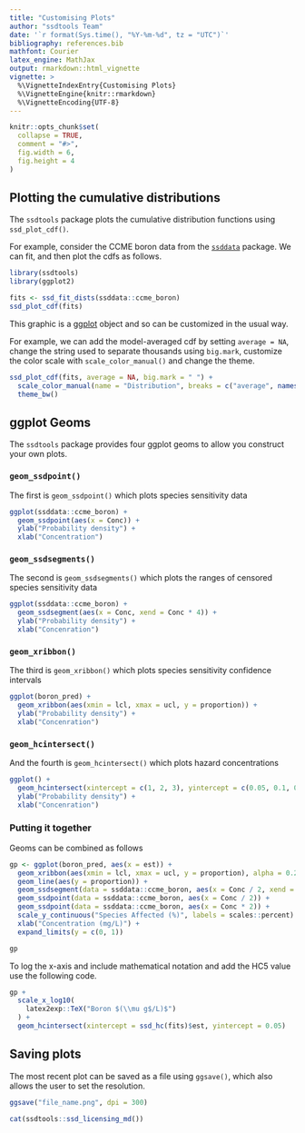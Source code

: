 ```yaml
---
title: "Customising Plots"
author: "ssdtools Team"
date: '`r format(Sys.time(), "%Y-%m-%d", tz = "UTC")`'
bibliography: references.bib
mathfont: Courier
latex_engine: MathJax
output: rmarkdown::html_vignette
vignette: >
  %\VignetteIndexEntry{Customising Plots}
  %\VignetteEngine{knitr::rmarkdown}
  %\VignetteEncoding{UTF-8}
---
```


```r
knitr::opts_chunk$set(
  collapse = TRUE,
  comment = "#>",
  fig.width = 6,
  fig.height = 4
)
```

## Plotting the cumulative distributions

The `ssdtools` package plots the cumulative distribution functions using `ssd_plot_cdf()`. 

For example, consider the CCME boron data from the [`ssddata`](https://github.com/open-AIMS/ssddata) package. 
We can fit, and then plot the cdfs as follows.

```r
library(ssdtools)
library(ggplot2)

fits <- ssd_fit_dists(ssddata::ccme_boron)
ssd_plot_cdf(fits)
```

This graphic is a [ggplot](https://ggplot2.tidyverse.org) object and so can be customized in the usual way.

For example, we can add the model-averaged cdf by setting `average = NA`, change the string used to separate thousands using `big.mark`, customize the color scale with `scale_color_manual()` and change the theme.

```r
ssd_plot_cdf(fits, average = NA, big.mark = " ") + 
  scale_color_manual(name = "Distribution", breaks = c("average", names(fits)), values = 1:7) +
  theme_bw()
```

## ggplot Geoms

The `ssdtools` package provides four ggplot geoms to allow you construct your own plots.

### `geom_ssdpoint()`

The first is `geom_ssdpoint()` which plots species sensitivity data

```r
ggplot(ssddata::ccme_boron) +
  geom_ssdpoint(aes(x = Conc)) +
  ylab("Probability density") +
  xlab("Concentration")
``` 

### `geom_ssdsegments()`

The second is `geom_ssdsegments()` which plots the ranges of censored species sensitivity data

```r
ggplot(ssddata::ccme_boron) +
  geom_ssdsegment(aes(x = Conc, xend = Conc * 4)) +
  ylab("Probability density") +
  xlab("Concenration")
``` 

### `geom_xribbon()`

The third is `geom_xribbon()` which plots species sensitivity confidence intervals

```r
ggplot(boron_pred) +
  geom_xribbon(aes(xmin = lcl, xmax = ucl, y = proportion)) +
  ylab("Probability density") +
  xlab("Concenration")
```  

### `geom_hcintersect()`

And the fourth is `geom_hcintersect()` which plots hazard concentrations

```r
ggplot() +
  geom_hcintersect(xintercept = c(1, 2, 3), yintercept = c(0.05, 0.1, 0.2)) +
  ylab("Probability density") +
  xlab("Concenration")
```    

### Putting it together

Geoms can be combined as follows

```r
gp <- ggplot(boron_pred, aes(x = est)) +
  geom_xribbon(aes(xmin = lcl, xmax = ucl, y = proportion), alpha = 0.2) +
  geom_line(aes(y = proportion)) +
  geom_ssdsegment(data = ssddata::ccme_boron, aes(x = Conc / 2, xend = Conc * 2)) +
  geom_ssdpoint(data = ssddata::ccme_boron, aes(x = Conc / 2)) +
  geom_ssdpoint(data = ssddata::ccme_boron, aes(x = Conc * 2)) +
  scale_y_continuous("Species Affected (%)", labels = scales::percent) +
  xlab("Concentration (mg/L)") +
  expand_limits(y = c(0, 1))

gp
```

To log the x-axis and include mathematical notation and add the HC5 value use the following code.

```r
gp + 
  scale_x_log10(
    latex2exp::TeX("Boron $(\\mu g$/L)$")
  ) +
  geom_hcintersect(xintercept = ssd_hc(fits)$est, yintercept = 0.05)
```

## Saving plots

The most recent plot can be saved as a file using `ggsave()`, which also allows the user to set the resolution.

```r
ggsave("file_name.png", dpi = 300)
```

<div id="refs"></div>

```r
cat(ssdtools::ssd_licensing_md())
```
